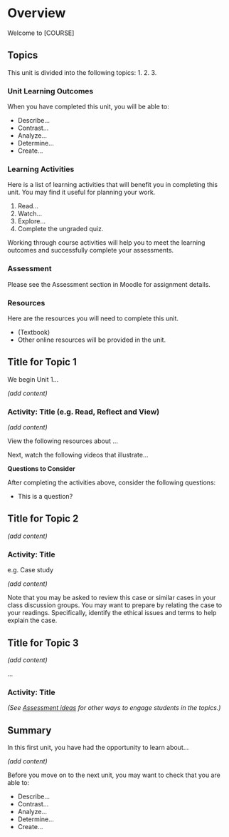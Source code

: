 # Overview

Welcome to [COURSE]

## Topics {.unnumbered}

This unit is divided into the following topics:
1.
2.
3.


### Unit Learning Outcomes {.unnumbered}

When you have completed this unit, you will be able to:

- Describe…
- Contrast…
- Analyze…
- Determine…
- Create…

### Learning Activities {.unnumbered}

Here is a list of learning activities that will benefit you in completing this unit. You may find it useful for planning your work.

1. Read…
2. Watch…
3. Explore…
4. Complete the ungraded quiz.


::: {.note icon="true"}

Working through course activities will help you to meet the learning outcomes and successfully complete your assessments.

:::

### Assessment {.unnumbered} 

Please see the Assessment section in Moodle for assignment details.

### Resources {.unnumbered}

Here are the resources you will need to complete this unit.

- (Textbook)
- Other online resources will be provided in the unit.

## Title for Topic 1

We begin Unit 1…

*(add content)*

### Activity: Title (e.g. Read, Reflect and View) {-}

::: {.learning-activity}

*(add content)*

View the following resources about …

Next, watch the following videos that illustrate…

**Questions to Consider**

After completing the activities above, consider the following questions:

- This is a question?

:::

## Title for Topic 2

*(add content)*

### Activity: Title {-}

::: {.learning-activity}

e.g. Case study

*(add content)*

::: {.note}

Note that you may be asked to review this case or similar cases in your class discussion groups. You may want to prepare by relating the case to your readings. Specifically, identify the ethical issues and terms to help explain the case.

:::

:::

## Title for Topic 3

*(add content)*

…

### Activity: Title {-}

::: {.learning-activity}

*(See [Assessment ideas](https://multi-access.twu.ca/assessment/assessment-ideas) for other ways to engage students in the topics.)*

:::

<!-- ### Activity: Key Terms Quiz (ungraded) {-}

::: {.learning-activity}

To review the concepts from this unit, take the following quiz.  This activity is ungraded and is designed to help prepare you for the assessments in this course.

Match the following terms to their correct definition.

1. **Term**– definition…
2. **Term**– definition…
3. **Term**– definition…

::: -->

## Summary {.unnumbered}

In this first unit, you have had the opportunity to learn about…

*(add content)*

::: {.check}

Before you move on to the next unit, you may want to check that you are able to:

- Describe…
- Contrast…
- Analyze…
- Determine…
- Create…

:::